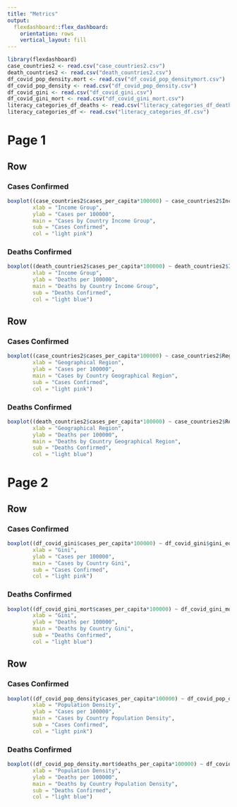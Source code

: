 ```yaml
---
title: "Metrics"
output: 
  flexdashboard::flex_dashboard:
    orientation: rows
    vertical_layout: fill
---
```


```r
library(flexdashboard)
case_countries2 <- read.csv("case_countries2.csv")
death_countries2 <- read.csv("death_countries2.csv")
df_covid_pop_density.mort <- read.csv("df_covid_pop_densitymort.csv")
df_covid_pop_density <- read.csv("df_covid_pop_density.csv")
df_covid_gini <- read.csv("df_covid_gini.csv")
df_covid_gini_mort <- read.csv("df_covid_gini_mort.csv")
literacy_categories_df_deaths <- read.csv("literacy_categories_df_deaths.csv")
literacy_categories_df <- read.csv("literacy_categories_df.csv")
```

# Page 1

Row  {.tabset}
-----------------------------------------------------------------------



### Cases Confirmed

```r
boxplot((case_countries2$cases_per_capita*100000) ~ case_countries2$Income.group, 
        xlab = "Income Group",
        ylab = "Cases per 100000",
        main = "Cases by Country Income Group",
        sub = "Cases Confirmed",
        col = "light pink")
```


### Deaths Confirmed

```r
boxplot((death_countries2$cases_per_capita*100000) ~ death_countries2$Income.group,
        xlab = "Income Group",
        ylab = "Deaths per 100000",
        main = "Deaths by Country Income Group",
        sub = "Deaths Confirmed",
        col = "light blue")
```




Row  {.tabset}
-----------------------------------------------------------------------


### Cases Confirmed

```r
boxplot((case_countries2$cases_per_capita*100000) ~ case_countries2$Region,
        xlab = "Geographical Region",
        ylab = "Cases per 100000",
        main = "Cases by Country Geographical Region",
        sub = "Cases Confirmed",
        col = "light pink")
```

### Deaths Confirmed

```r
boxplot((death_countries2$cases_per_capita*100000) ~ case_countries2$Region,
        xlab = "Geographical Region",
        ylab = "Deaths per 100000",
        main = "Deaths by Country Geographical Region",
        sub = "Deaths Confirmed",
        col = "light blue")
```

# Page 2

Row  {.tabset}
-----------------------------------------------------------------------

### Cases Confirmed

```r
boxplot((df_covid_gini$cases_per_capita*100000) ~ df_covid_gini$gini_equaltiy, 
        xlab = "Gini",
        ylab = "Cases per 100000",
        main = "Cases by Country Gini",
        sub = "Cases Confirmed",
        col = "light pink")
```

### Deaths Confirmed

```r
boxplot((df_covid_gini_mort$cases_per_capita*100000) ~ df_covid_gini_mort$gini_equaltiy,
        xlab = "Gini",
        ylab = "Deaths per 100000",
        main = "Deaths by Country Gini",
        sub = "Deaths Confirmed",
        col = "light blue")
```

Row  {.tabset}
-----------------------------------------------------------------------

### Cases Confirmed
```r
boxplot((df_covid_pop_density$cases_per_capita*100000) ~ df_covid_pop_density$pop.density_categories,
        xlab = "Population Density",
        ylab = "Cases per 100000",
        main = "Cases by Country Population Density",
        sub = "Cases Confirmed",
        col = "light pink")

```


### Deaths Confirmed
```r
boxplot((df_covid_pop_density.mort$deaths_per_capita*100000) ~ df_covid_pop_density.mort$pop.density_categories,
        xlab = "Population Density",
        ylab = "Deaths per 100000",
        main = "Deaths by Country Population Density",
        sub = "Deaths Confirmed",
        col = "light blue")
```


